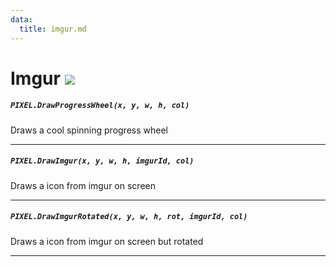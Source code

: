 ```yaml
---
data:
  title: imgur.md
---
```


# Imgur ![](http://localhost:3000/client.png)

##### `PIXEL.DrawProgressWheel(x, y, w, h, col)`
  Draws a cool spinning progress wheel

---
##### `PIXEL.DrawImgur(x, y, w, h, imgurId, col)`
  Draws a icon from imgur on screen

---
##### `PIXEL.DrawImgurRotated(x, y, w, h, rot, imgurId, col)`
  Draws a icon from imgur on screen but rotated

---